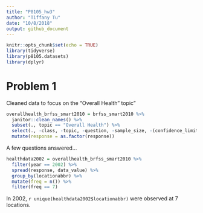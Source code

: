 ```yaml
---
title: "P8105_hw3"
author: "Tiffany Tu"
date: "10/8/2018"
output: github_document
---
```


```r
knitr::opts_chunk$set(echo = TRUE)
library(tidyverse)
library(p8105.datasets)
library(dplyr)
```

# Problem 1
Cleaned data to focus on the "Overall Health" topic"
```r
overallhealth_brfss_smart2010 = brfss_smart2010 %>% 
  janitor::clean_names() %>%
  subset(., topic == "Overall Health") %>% 
  select(., -class, -topic, -question, -sample_size, -(confidence_limit_low:geo_location)) %>% 
  mutate(response = as.factor(response))
```

A few questions answered...
```r
healthdata2002 = overallhealth_brfss_smart2010 %>% 
  filter(year == 2002) %>% 
  spread(response, data_value) %>% 
  group_by(locationabbr) %>% 
  mutate(freq = n()) %>% 
  filter(freq == 7)
```
In 2002, `r unique(healthdata2002$locationabbr)` were observed at 7 locations.


```r

```

